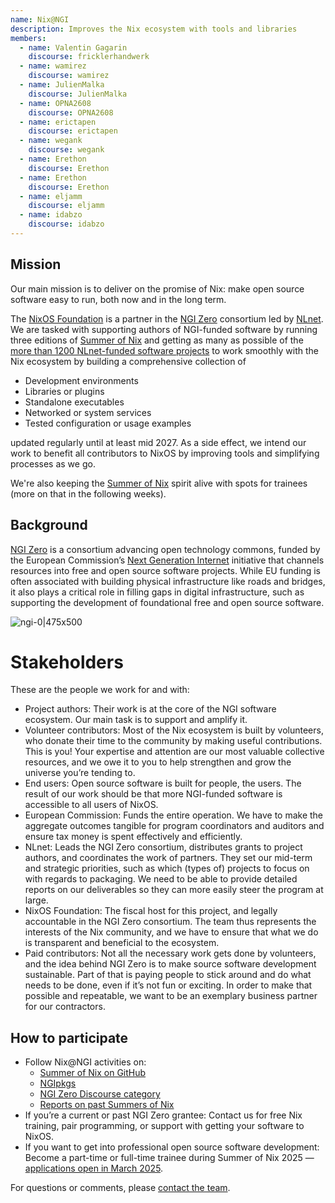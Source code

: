 ```yaml
---
name: Nix@NGI
description: Improves the Nix ecosystem with tools and libraries
members:
  - name: Valentin Gagarin
    discourse: fricklerhandwerk
  - name: wamirez
    discourse: wamirez
  - name: JulienMalka
    discourse: JulienMalka
  - name: OPNA2608
    discourse: OPNA2608
  - name: erictapen
    discourse: erictapen
  - name: wegank
    discourse: wegank
  - name: Erethon
    discourse: Erethon
  - name: Erethon
    discourse: Erethon
  - name: eljamm
    discourse: eljamm
  - name: idabzo
    discourse: idabzo
---
```

## Mission

Our main mission is to deliver on the promise of Nix: make open source software easy to run, both now and in the long term.

The [NixOS Foundation](https://github.com/NixOS/foundation) is a partner in the [NGI Zero](https://www.ngi.eu/ngi-projects/ngi-zero) consortium led by [NLnet](https://nlnet.nl).
We are tasked with supporting authors of NGI-funded software by running three editions of [Summer of Nix](https://github.com/ngi-nix/summer-of-nix) and getting as many as possible of the [more than 1200 NLnet-funded software projects](https://nlnet.nl/project/) to work smoothly with the Nix ecosystem by building a comprehensive collection of

- Development environments
- Libraries or plugins
- Standalone executables
- Networked or system services
- Tested configuration or usage examples

updated regularly until at least mid 2027. As a side effect, we intend our work to benefit all contributors to NixOS by improving tools and simplifying processes as we go.

We're also keeping the [Summer of Nix](https://github.com/ngi-nix/summer-of-nix) spirit alive with spots for trainees (more on that in the following weeks).

## Background

[NGI Zero](https://www.ngi.eu/ngi-projects/ngi-zero/) is a consortium advancing open technology commons, funded by the European Commission’s [Next Generation Internet](https://ngi.eu/) initiative that channels resources into free and open source software projects.
While EU funding is often associated with building physical infrastructure like roads and bridges, it also plays a critical role in filling gaps in digital infrastructure, such as supporting the development of foundational free and open source software.

![ngi-0|475x500](upload://47ORMWFIIoQvuFTe3ngVfyMLWZj.png)


# Stakeholders

These are the people we work for and with:

- Project authors: Their work is at the core of the NGI software ecosystem. Our main task is to support and amplify it.
- Volunteer contributors: Most of the Nix ecosystem is built by volunteers, who donate their time to the community by making useful contributions. This is you! Your expertise and attention are our most valuable collective resources, and we owe it to you to help strengthen and grow the universe you’re tending to.
- End users: Open source software is built for people, the users. The result of our work should be that more NGI-funded software is accessible to all users of NixOS.
- European Commission: Funds the entire operation. We have to make the aggregate outcomes tangible for program coordinators and auditors and ensure tax money is spent effectively and efficiently.
- NLnet: Leads the NGI Zero consortium, distributes grants to project authors, and coordinates the work of partners. They set our mid-term and strategic priorities, such as which (types of) projects to focus on with regards to packaging. We need to be able to provide detailed reports on our deliverables so they can more easily steer the program at large.
- NixOS Foundation: The fiscal host for this project, and legally accountable in the NGI Zero consortium. The team thus represents the interests of the Nix community, and we have to ensure that what we do is transparent and beneficial to the ecosystem.
- Paid contributors: Not all the necessary work gets done by volunteers, and the idea behind NGI Zero is to make source software development sustainable. Part of that is paying people to stick around and do what needs to be done, even if it’s not fun or exciting. In order to make that possible and repeatable, we want to be an exemplary business partner for our contractors.


## How to participate

- Follow Nix@NGI activities on:
    - [Summer of Nix on GitHub](https://github.com/ngi-nix/summer-of-nix)
    - [NGIpkgs](https://github.com/ngi-nix/ngipkgs)
    - [NGI Zero Discourse category](https://discourse.nixos.org/c/dev/ngi-zero/45)
    - [Reports on past Summers of Nix](https://github.com/ngi-nix/summer-of-nix?#annual-reports)
- If you’re a current or past NGI Zero grantee: Contact us for free Nix training, pair programming, or support with getting your software to NixOS.
- If you want to get into professional open source software development: Become a part-time or full-time trainee during Summer of Nix 2025 — [applications open in March 2025](https://github.com/ngi-nix/summer-of-nix?#applications).

For questions or comments, please [contact the team](https://github.com/ngi-nix/summer-of-nix#contact).